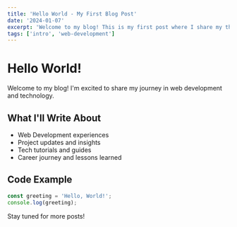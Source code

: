 ```yaml
---
title: 'Hello World - My First Blog Post'
date: '2024-01-07'
excerpt: 'Welcome to my blog! This is my first post where I share my thoughts about web development and technology.'
tags: ['intro', 'web-development']
---
```


# Hello World!

Welcome to my blog! I'm excited to share my journey in web development and technology.

## What I'll Write About

- Web Development experiences
- Project updates and insights
- Tech tutorials and guides
- Career journey and lessons learned

## Code Example

```javascript
const greeting = 'Hello, World!';
console.log(greeting);
```

Stay tuned for more posts! 